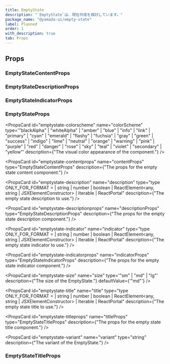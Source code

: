 ```yaml
---
title: EmptyState
description: "`EmptyState`は、現在作成を検討しています。"
package_name: "@yamada-ui/empty-state"
label: Planned
order: 1
with_description: true
tab: Props
---
```


## Props

### EmptyStateContentProps

### EmptyStateDescriptionProps

### EmptyStateIndicatorProps

### EmptyStateProps

<PropsCard
  id="emptystate-colorscheme"
  name="colorScheme"
  type='"blackAlpha" | "whiteAlpha" | "amber" | "blue" | "info" | "link" | "primary" | "cyan" | "emerald" | "flashy" | "fuchsia" | "gray" | "green" | "success" | "indigo" | "lime" | "neutral" | "orange" | "warning" | "pink" | "purple" | "red" | "danger" | "rose" | "sky" | "teal" | "violet" | "secondary" | "yellow"'
  description={"The visual color appearance of the component."}
/>

<PropsCard
  id="emptystate-contentprops"
  name="contentProps"
  type="EmptyStateContentProps"
  description={"The props for the empty state content component."}
/>

<PropsCard
  id="emptystate-description"
  name="description"
  type="type ONLY_FOR_FORMAT =
  | string
  | number
  | boolean
  | ReactElement<any, string | JSXElementConstructor<any>>
  | Iterable<ReactNode>
  | ReactPortal"
  description={"The empty state description to use."}
/>

<PropsCard
  id="emptystate-descriptionprops"
  name="descriptionProps"
  type="EmptyStateDescriptionProps"
  description={"The props for the empty state description component."}
/>

<PropsCard
  id="emptystate-indicator"
  name="indicator"
  type="type ONLY_FOR_FORMAT =
  | string
  | number
  | boolean
  | ReactElement<any, string | JSXElementConstructor<any>>
  | Iterable<ReactNode>
  | ReactPortal"
  description={"The empty state indicator to use."}
/>

<PropsCard
  id="emptystate-indicatorprops"
  name="indicatorProps"
  type="EmptyStateIndicatorProps"
  description={"The props for the empty state indicator component."}
/>

<PropsCard
  id="emptystate-size"
  name="size"
  type='"sm" | "md" | "lg"'
  description={"The size of the EmptyState."}
  defaultValue={'"md"'}
/>

<PropsCard
  id="emptystate-title"
  name="title"
  type="type ONLY_FOR_FORMAT =
  | string
  | number
  | boolean
  | ReactElement<any, string | JSXElementConstructor<any>>
  | Iterable<ReactNode>
  | ReactPortal"
  description={"The empty state title to use."}
/>

<PropsCard
  id="emptystate-titleprops"
  name="titleProps"
  type="EmptyStateTitleProps"
  description={"The props for the empty state title component."}
/>

<PropsCard
  id="emptystate-variant"
  name="variant"
  type="string"
  description={"The variant of the EmptyState."}
/>

### EmptyStateTitleProps
